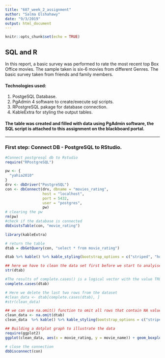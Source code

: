 ```yaml
---
title: "607_week_2_assignment"
author: "Salma Elshahawy"
date: "9/3/2019"
output: html_document
---
```


```r
knitr::opts_chunk$set(echo = TRUE)
```
## SQL and R 

In this report, a basic survey was performed to rate the most recent top Box Office movies. The sample taken is six-6 movies from different Genres. The basic survey taken from friends and family members. 

#### Technologies used: 
  1. PostgeSQL Database.
  2. PgAdmin 4 software to create/execute sql scripts.
  3. RPostgreSQL pakage for database connection.
  4. KableExtra for styling the output tables.

#### The table was created and filled with data using PgAdmin software, the SQL script is attached to this assignment on the blackboard portal. 
______________________________________________________________

### First step: Connect DB - PostgreSQL to RStudio.

```r
#Connect postgresql db to Rstudio
require("RPostgreSQL")

pw <- {
  "yahia2010"
}
drv <- dbDriver("PostgreSQL")
con <- dbConnect(drv, dbname = "movies_rating",
                 host = "localhost",
                 port = 5432,
                 user = "postgres",
                 pw)
# clearing the pw 
rm(pw)
#check if the database is connected
dbExistsTable(con, "movie_rating")

```


```r
library(kableExtra)

# return the table 
dtab = dbGetQuery(con, "select * from movie_rating")

dtab %>% kable() %>% kable_styling(bootstrap_options = c("striped", "hover", "condensed", "responsive")) %>% scroll_box(width="100%",height="300px")

```

```r
## here we have to clean the data set first before we start to analyise it.
str(dtab)
```

```r
#The results of complete.cases() is a logical vector with the value TRUE for rows that are complete, and FALSE for rows that have some NA values. To remove the rows with missing data
complete.cases(dtab)
```


```r
# Here we delete the last two rows from the dataset
#clean_data <- dtab[complete.cases(dtab), ]
#str(clean_data)

## we can use na.omit() function to omit all rows that contain NA values
clean_data <- na.omit(dtab)
clean_data  %>% kable() %>% kable_styling(bootstrap_options = c("striped", "hover", "condensed", "responsive")) %>% scroll_box(width="100%",height="300px")

```

```r
## Building a dotplot graph to illustrate the data
require(ggplot2)
ggplot(clean_data, aes(x = movie_rating, y = movie_name)) + geom_boxplot() + theme_bw()
```

```r
# close the connection
dbDisconnect(con)

```

